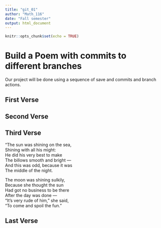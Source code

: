 ```yaml
---
title: "git_01"
author: "Math_116"
date: "Fall semester"
output: html_document
---
```


```r
knitr::opts_chunk$set(echo = TRUE)
```
# Build a Poem with commits to different branches
Our project will be done using a sequence of save and commits and branch actions.
<!-- Do not modify or change any text in "!--" bracketed areas such as this --- these are instructions to
you, if you change any of this the git program will notice it and compromise your git merging strategy !-->

## First Verse 
<!--Put the first five lines of a poem by Lewis Carrol in this section!-->

## Second Verse
<!--Put the first five lines of a poem by Robert Frost here!-->

## Third Verse
<!--Put the first two verses of The Walrus and the Carpenter here!-->
"The sun was shining on the sea,   
      Shining with all his might:   
He did his very best to make   
      The billows smooth and bright —   
And this was odd, because it was   
      The middle of the night.   

The moon was shining sulkily,   
      Because she thought the sun   
Had got no business to be there   
      After the day was done —   
"It's very rude of him," she said,   
      "To come and spoil the fun."  


## Last Verse
<!--Put a short poem of your choice 8-20 lines,here!-->
